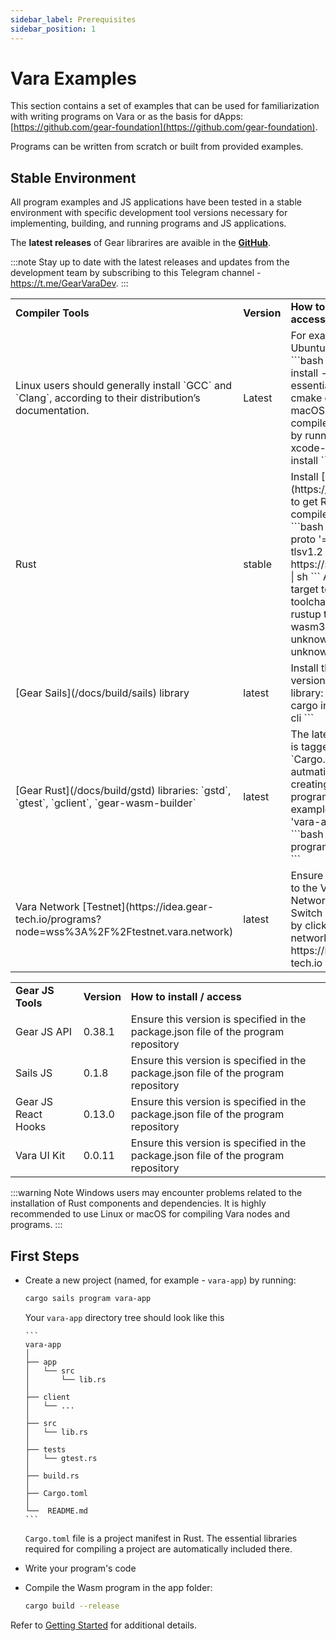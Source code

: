 ```yaml
---
sidebar_label: Prerequisites
sidebar_position: 1
---
```



# Vara Examples

This section contains a set of examples that can be used for familiarization with writing programs on Vara or as the basis for dApps: [https://github.com/gear-foundation](https://github.com/gear-foundation).

Programs can be written from scratch or built from provided examples.

## Stable Environment

All program examples and JS applications have been tested in a stable environment with specific development tool versions necessary for implementing, building, and running programs and JS applications.

<!--
A local development environment can be configured according to the information provided below or by using a pre-configured Docker image as described in the [Using Docker](#using-docker) section.
-->

The **latest releases** of Gear librarires are avaible in the **[GitHub](https://github.com/gear-tech/gear/releases)**.

:::note
Stay up to date with the latest releases and updates from the development team by subscribing to this Telegram channel - https://t.me/GearVaraDev.
:::

<table>
<tr>
<td><b>Compiler Tools</b></td> 
<td><b>Version</b></td> 
<td><b>How to install / access</b></td>
</tr>

<tr>
<td>Linux users should generally install `GCC` and `Clang`, according to their distribution’s documentation.</td>
<td>Latest</td>
<td>
For example, on Ubuntu use:
```bash
sudo apt install -y build-essential clang cmake curl
```
On macOS, install a compiler toolset by running:
```bash
xcode-select --install
```
</td>
</tr>

<tr>
<td>Rust</td>
<td>stable</td>
<td>
Install [Rustup](https://rustup.rs/) to get Rust compiler ready:
```bash
curl --proto '=https' --tlsv1.2 -sSf https://sh.rustup.rs | sh
```
Add Wasm target to the toolchain:
```bash
rustup target add wasm32-unknown-unknown
```
</td>
</tr>

<tr>
<td>[Gear Sails](/docs/build/sails) library</td>
<td>latest</td>
<td>
Install the latest version of Sails library:
```bash
cargo install sails-cli
```
</td>
</tr>

<tr>
<td>[Gear Rust](/docs/build/gstd) libraries: `gstd`, `gtest`, `gclient`, `gear-wasm-builder`</td>
<td>latest</td>
<td>
The latest version is tagged in the `Cargo.toml` file autmatically when creating a new program (for example named 'vara-app'):
```bash
cargo sails program vara-app
```
</td>
</tr>

<tr>
<td>Vara Network [Testnet](https://idea.gear-tech.io/programs?node=wss%3A%2F%2Ftestnet.vara.network)</td>
<td>latest</td>
<td>
Ensure connection to the Vara Network Testnet. Switch networks by clicking on the network name in https://idea.gear-tech.io
</td>
</tr>
</table>

<table>
<tr>
<td><b>Gear JS Tools</b></td>
<td><b>Version</b></td>
<td><b>How to install / access</b></td>
</tr>
<tr>
<td>Gear JS API</td>
<td>0.38.1</td>
<td>Ensure this version is specified in the package.json file of the program repository</td>
</tr> 
<tr>
<td>Sails JS</td>
<td>0.1.8</td>
<td>Ensure this version is specified in the package.json file of the program repository</td>
</tr>
<tr>
<td>Gear JS React Hooks</td>
<td>0.13.0</td>
<td>Ensure this version is specified in the package.json file of the program repository</td>
</tr>
<tr>
<td>Vara UI Kit</td>
<td>0.0.11</td>
<td>Ensure this version is specified in the package.json file of the program repository</td>
</tr>
</table>

:::warning Note
Windows users may encounter problems related to the installation of Rust components and dependencies.
It is highly recommended to use Linux or macOS for compiling Vara nodes and programs.
:::


## First Steps

- Create a new project (named, for example - `vara-app`) by running:

    ```bash
    cargo sails program vara-app
    ```

  Your `vara-app` directory tree should look like this

      ```
      vara-app
      │
      ├── app
      │   └── src
      │       └── lib.rs
      │
      ├── client
      │   └── ...
      │
      ├── src
      │   └── lib.rs     
      │
      ├── tests
      │   └── gtest.rs
      │
      ├── build.rs
      │
      ├── Cargo.toml
      │
      └──  README.md
      ```


  `Cargo.toml` file is a project manifest in Rust. The essential libraries required for compiling a project are automatically included there.

- Write your program's code

- Compile the Wasm program in the app folder:

    ```bash
    cargo build --release
    ```

Refer to [Getting Started](/docs/getting-started-in-5-minutes.md) for additional details.

<!--

## Using Docker

A pre-configured Docker image can be used to build and test programs. The image contains all necessary tools and dependencies for building and running programs and JS applications.

The source code of the image is available on [GitHub](https://github.com/gear-foundation/gear-env).

To use the image, install Docker on the machine. Installation instructions for different operating systems are available on the [Docker website](https://docs.docker.com/get-docker/).

After installing Docker, pull the image from Docker Hub:

```bash
docker pull ghcr.io/gear-foundation/gear-env:stable
```

Run the image with the following command:

```bash
docker run --rm --name gear-env -itd ghcr.io/gear-foundation/gear-env:stable bash
```

The command will run the image in the background and provide access to the container's shell. Access the container's shell with:

```bash
docker exec -it gear-env bash
```

Copy a program to be built to the container (use the `gear-app` created above):

```bash
docker cp ./gear-app gear-env:/root
```

Build the program:

```bash
docker exec -itw /root/gear-app gear-env cargo build --release
```

The compiled program will be available in the `target/wasm32-unknown-unknown/release` folder inside the container. Copy it to the local machine:

```bash
docker cp gear-env:/root/gear-app/target/wasm32-unknown-unknown/release/. ./
```

Stop the Docker container after use:

```shell
docker stop gear-env
```
-->